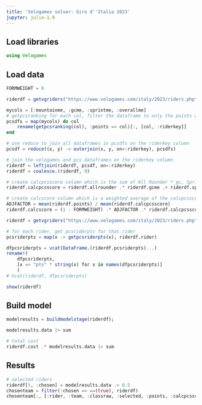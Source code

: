 ```yaml
---
title: 'Velogames solver: Giro d''Italia 2023'
jupyter: julia-1.9
---
```



## Load libraries


```julia
using Velogames
```

## Load data

```julia
FORMWEIGHT = 0

riderdf = getvgriders("https://www.velogames.com/italy/2023/riders.php")

mycols = [:mountainme, :gcme, :sprintme, :overallme]
# getpcsranking for each col, filter the dataframe to only the points and riderkey columns, and rename the points column to the col name.
pcsdfs = map(mycols) do col
    rename(getpcsranking(col), :points => col)[:, [col, :riderkey]]
end

# use reduce to join all dataframes in pcsdfs on the riderkey column
pcsdf = reduce((x, y) -> outerjoin(x, y, on=:riderkey), pcsdfs)

# join the velogames and pcs dataframes on the riderkey column
riderdf = leftjoin(riderdf, pcsdf, on=:riderkey)
riderdf = coalesce.(riderdf, 0)

# create calcpcsscore column which is the sum of All Rounder * gc, Sprinter * sprint, Climber * mountain, and Unclassed * overall
riderdf.calcpcsscore = riderdf.allrounder .* riderdf.gcme .+ riderdf.sprinter .* riderdf.sprintme .+ riderdf.climber .* riderdf.mountainme .+ riderdf.unclassed .* riderdf.overallme

# create calcscore column which is a weighted average of the calcpcsscore and points columns, adjusted for the difference in magnitude
ADJFACTOR = mean(riderdf.points) / mean(riderdf.calcpcsscore)
riderdf.calcscore = (1 - FORMWEIGHT) .* ADJFACTOR .* riderdf.calcpcsscore .+ FORMWEIGHT .* riderdf.points
```

```julia
riderdf = getvgriders("https://www.velogames.com/italy/2023/riders.php")
```

```julia
# for each rider, get pcsriderpts for that rider
pcsriderpts = map(x -> getpcsriderpts(x), riderdf.rider)
```

```julia
dfpcsriderpts = vcat(DataFrame.(riderdf.pcsriderpts)...)
rename!(
    dfpcsriderpts, 
    [x => "pts" * string(x) for x in names(dfpcsriderpts)]
    )
# hcat(riderdf, dfpcsriderpts)
```

```julia
show(riderdf)
```


## Build model

```julia
modelresults = buildmodelstage(riderdf);
```

```julia
modelresults.data |> sum
```

```julia
# total cost
riderdf.cost .* modelresults.data |> sum
```

## Results

```julia
# selected riders
riderdf[!, :chosen] = modelresults.data .> 0.5
chosenteam = filter(:chosen => ==(true), riderdf)
chosenteam[:, [:rider, :team, :classraw, :selected, :points, :calcpcsscore, :cost]]
```



